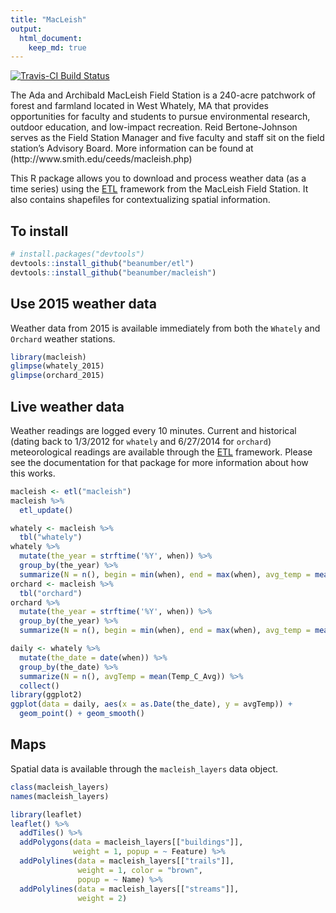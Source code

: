 ```yaml
---
title: "MacLeish"
output:
  html_document:
    keep_md: true
---
```


[![Travis-CI Build Status](https://travis-ci.org/beanumber/macleish.svg?branch=master)](https://travis-ci.org/beanumber/macleish)

The Ada and Archibald MacLeish Field Station is a 240-acre patchwork of forest and farmland located in West Whately, MA that provides opportunities for faculty and students to pursue environmental research, outdoor education, and low-impact recreation. Reid Bertone-Johnson serves as the Field Station Manager and five faculty and staff sit on the field station's Advisory Board.  More information can be found at (http://www.smith.edu/ceeds/macleish.php)

This R package allows you to download and process weather data (as a time series) using the [ETL](http://www.github.com/beanumber/etl) framework from the MacLeish Field Station. It also contains shapefiles for contextualizing spatial information. 

## To install

```r
# install.packages("devtools")
devtools::install_github("beanumber/etl")
devtools::install_github("beanumber/macleish")
```

## Use 2015 weather data

Weather data from 2015 is available immediately from both the `Whately` and `Orchard` weather stations. 

```r
library(macleish)
glimpse(whately_2015)
glimpse(orchard_2015)
```

## Live weather data

Weather readings are logged every 10 minutes. Current and historical (dating back to 1/3/2012 for `whately` and 6/27/2014 for `orchard`) meteorological readings are available through the [ETL](http://www.github.com/beanumber/etl) framework. Please see the documentation for that package for more information about how this works. 

```r
macleish <- etl("macleish")
macleish %>%
  etl_update()
```

```r
whately <- macleish %>%
  tbl("whately")
whately %>%
  mutate(the_year = strftime('%Y', when)) %>%
  group_by(the_year) %>%
  summarize(N = n(), begin = min(when), end = max(when), avg_temp = mean(Temp_C_Avg))
orchard <- macleish %>%
  tbl("orchard")
orchard %>%
  mutate(the_year = strftime('%Y', when)) %>%
  group_by(the_year) %>%
  summarize(N = n(), begin = min(when), end = max(when), avg_temp = mean(Temp_C_Avg))
```


```r
daily <- whately %>%
  mutate(the_date = date(when)) %>%
  group_by(the_date) %>%
  summarize(N = n(), avgTemp = mean(Temp_C_Avg)) %>%
  collect()
library(ggplot2)
ggplot(data = daily, aes(x = as.Date(the_date), y = avgTemp)) +
  geom_point() + geom_smooth()
```

## Maps

Spatial data is available through the `macleish_layers` data object. 

```r
class(macleish_layers)
names(macleish_layers)
```


```r
library(leaflet)
leaflet() %>%
  addTiles() %>%
  addPolygons(data = macleish_layers[["buildings"]], 
              weight = 1, popup = ~ Feature) %>%
  addPolylines(data = macleish_layers[["trails"]], 
               weight = 1, color = "brown",
               popup = ~ Name) %>%
  addPolylines(data = macleish_layers[["streams"]], 
               weight = 2)
```
